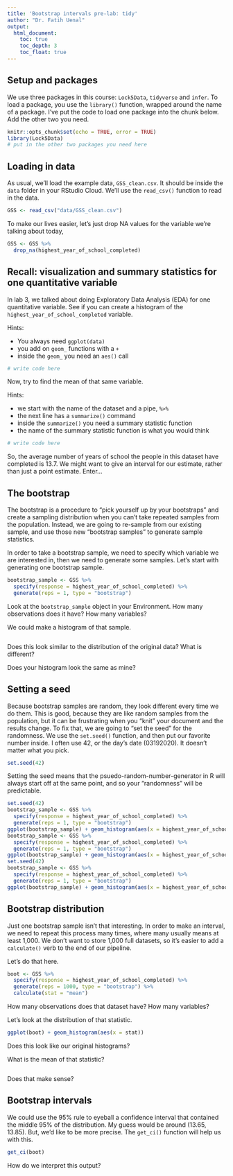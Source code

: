 ```yaml
---
title: 'Bootstrap intervals pre-lab: tidy'
author: "Dr. Fatih Uenal"
output:
  html_document:
    toc: true
    toc_depth: 3
    toc_float: true
---
```


## Setup and packages

We use three packages in this course: `Lock5Data`, `tidyverse` and `infer`. To load a package, you use the `library()` function, wrapped around the name of a package. I've put the code to load one package into the chunk below. Add the other two you need. 

```r
knitr::opts_chunk$set(echo = TRUE, error = TRUE)
library(Lock5Data)
# put in the other two packages you need here
```

## Loading in data

As usual, we'll load the example data, `GSS_clean.csv`. It should be inside the `data` folder in your RStudio Cloud. We'll use the `read_csv()` function to read in the data. 

```r
GSS <- read_csv("data/GSS_clean.csv")
```

To make our lives easier, let's just drop NA values for the variable we're talking about today,

```r
GSS <- GSS %>%
  drop_na(highest_year_of_school_completed)
```

## Recall: visualization and summary statistics for one quantitative variable

In lab 3, we talked about doing Exploratory Data Analysis (EDA) for one quantitative variable. See if you can create a histogram of the `highest_year_of_school_completed` variable. 

Hints:

- You always need `ggplot(data)` 
- you add on `geom_` functions with a `+`
- inside the `geom_` you need an `aes()` call

```r
# write code here
```

Now, try to find the mean of that same variable. 

Hints:

- we start with the name of the dataset and a pipe, `%>%`
- the next line has a `summarize()` command
- inside the `summarize()` you need a summary statistic function
- the name of the summary statistic function is what you would think

```r
# write code here
```

So, the average number of years of school the people in this dataset have completed is 13.7. We might want to give an interval for our estimate, rather than just a point estimate. Enter...

## The bootstrap

The bootstrap is a procedure to "pick yourself up by your bootstraps" and create a sampling distribution when you can't take repeated samples from the population. Instead, we are going to re-sample from our existing sample, and use those new "bootstrap samples" to generate sample statistics. 

In order to take a bootstrap sample, we need to specify which variable we are interested in, then we need to generate some samples. Let's start with generating one bootstrap sample. 


```r
bootstrap_sample <- GSS %>%
  specify(response = highest_year_of_school_completed) %>%
  generate(reps = 1, type = "bootstrap")
```

Look at the `bootstrap_sample` object in your Environment. How many observations does it have? How many variables?




We could make a histogram of that sample. 

```r

```

Does this look similar to the distribution of the original data? What is different? 

Does your histogram look the same as mine?

## Setting a seed

Because bootstrap samples are random, they look different every time we do them. This is good, because they are like random samples from the population, but it can be frustrating when you "knit" your document and the results change. To fix that, we are going to "set the seed" for the randomness. We use the `set.seed()` function, and then put our favorite number inside. I often use 42, or the day's date (03192020). It doesn't matter what you pick. 

```r
set.seed(42)
```

Setting the seed means that the psuedo-random-number-generator in R will always start off at the same point, and so your "randomness" will be predictable. 

```r
set.seed(42)
bootstrap_sample <- GSS %>%
  specify(response = highest_year_of_school_completed) %>%
  generate(reps = 1, type = "bootstrap")
ggplot(bootstrap_sample) + geom_histogram(aes(x = highest_year_of_school_completed), binwidth = 2)
bootstrap_sample <- GSS %>%
  specify(response = highest_year_of_school_completed) %>%
  generate(reps = 1, type = "bootstrap")
ggplot(bootstrap_sample) + geom_histogram(aes(x = highest_year_of_school_completed), binwidth = 2)
set.seed(42)
bootstrap_sample <- GSS %>%
  specify(response = highest_year_of_school_completed) %>%
  generate(reps = 1, type = "bootstrap")
ggplot(bootstrap_sample) + geom_histogram(aes(x = highest_year_of_school_completed), binwidth = 2)
```

## Bootstrap distribution

Just one bootstrap sample isn't that interesting. In order to make an interval, we need to repeat this process many times, where many usually means at least 1,000. We don't want to store 1,000 full datasets, so it's easier to add a `calculate()` verb to the end of our pipeline. 

Let's do that here.

```r
boot <- GSS %>%
  specify(response = highest_year_of_school_completed) %>%
  generate(reps = 1000, type = "bootstrap") %>%
  calculate(stat = "mean")
```

How many observations does that dataset have? How many variables? 




Let's look at the distribution of that statistic. 
```r
ggplot(boot) + geom_histogram(aes(x = stat))
```

Does this look like our original histograms?

What is the mean of that statistic?

```r

```

Does that make sense?




## Bootstrap intervals

We could use the 95\% rule to eyeball a confidence interval that contained the middle 95\% of the distribution. My guess would be around (13.65, 13.85). But, we'd like to be more precise. The `get_ci()` function will help us with this.

```r
get_ci(boot)
```

How do we interpret this output?

